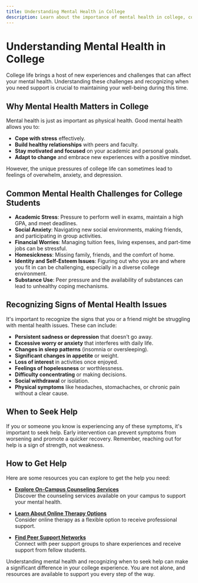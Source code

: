 ```yaml
---
title: Understanding Mental Health in College
description: Learn about the importance of mental health in college, common challenges, and how to recognize when you need help.
---
```


# Understanding Mental Health in College

College life brings a host of new experiences and challenges that can affect your mental health. Understanding these challenges and recognizing when you need support is crucial to maintaining your well-being during this time.

## Why Mental Health Matters in College

Mental health is just as important as physical health. Good mental health allows you to:
- **Cope with stress** effectively.
- **Build healthy relationships** with peers and faculty.
- **Stay motivated and focused** on your academic and personal goals.
- **Adapt to change** and embrace new experiences with a positive mindset.

However, the unique pressures of college life can sometimes lead to feelings of overwhelm, anxiety, and depression.

## Common Mental Health Challenges for College Students

- **Academic Stress**: Pressure to perform well in exams, maintain a high GPA, and meet deadlines.
- **Social Anxiety**: Navigating new social environments, making friends, and participating in group activities.
- **Financial Worries**: Managing tuition fees, living expenses, and part-time jobs can be stressful.
- **Homesickness**: Missing family, friends, and the comfort of home.
- **Identity and Self-Esteem Issues**: Figuring out who you are and where you fit in can be challenging, especially in a diverse college environment.
- **Substance Use**: Peer pressure and the availability of substances can lead to unhealthy coping mechanisms.

## Recognizing Signs of Mental Health Issues

It's important to recognize the signs that you or a friend might be struggling with mental health issues. These can include:
- **Persistent sadness or depression** that doesn't go away.
- **Excessive worry or anxiety** that interferes with daily life.
- **Changes in sleep patterns** (insomnia or oversleeping).
- **Significant changes in appetite** or weight.
- **Loss of interest** in activities once enjoyed.
- **Feelings of hopelessness** or worthlessness.
- **Difficulty concentrating** or making decisions.
- **Social withdrawal** or isolation.
- **Physical symptoms** like headaches, stomachaches, or chronic pain without a clear cause.

## When to Seek Help

If you or someone you know is experiencing any of these symptoms, it's important to seek help. Early intervention can prevent symptoms from worsening and promote a quicker recovery. Remember, reaching out for help is a sign of strength, not weakness.

## How to Get Help

Here are some resources you can explore to get the help you need:

- **[Explore On-Campus Counseling Services](/counseling-support#on-campus)**  
  Discover the counseling services available on your campus to support your mental health.
  
- **[Learn About Online Therapy Options](/counseling-support#online-therapy)**  
  Consider online therapy as a flexible option to receive professional support.
  
- **[Find Peer Support Networks](/counseling-support#peer-support)**  
  Connect with peer support groups to share experiences and receive support from fellow students.

Understanding mental health and recognizing when to seek help can make a significant difference in your college experience. You are not alone, and resources are available to support you every step of the way.
